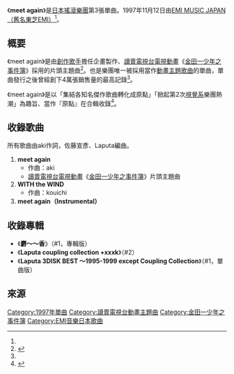 {{Infobox Single 
| Name           = meet again 
| Artist         = {{link-ja|Laputa|Laputa}}
| Album          = 麝～{{lang|ja|ジャコウ}}～香
| A-side         = 
| B-side         = WITH the WIND<br />meet again（Instrumental）
| Released       = 1997年11月12日
| Format         = 8cmCD
| Recorded       = 
| Genre          = [[搖滾樂|搖滾]]
| Length         = 15分23秒<ref name="ndl">{{Cite web|url=http://iss.ndl.go.jp/books/R100000002-I000009057309-00|title=Laputa（東芝EMI）：1997|publisher=國立國會圖書館|accessdate=2017-01-29|language=ja|archive-date=2015-07-25|archive-url=https://web.archive.org/web/20150725055920/http://iss.ndl.go.jp/books/R100000002-I000009057309-00|dead-url=no}}</ref>
| Label          = [[EMI音樂日本|東芝EMI]]
| Writer         = {{link-ja|aki (男性歌手)|aki (男性歌手)|aki}}（作詞#1、#2，作曲#1）<br />{{link-ja|Kouichi|kouichi}}（#2）
| Producer       = {{link-ja|佐藤宣彥|佐藤宣彦}}、Laputa
| Certification  = 
| Chart position = * 第20名<ref>{{Cite web|title=視覺系Oricon排名。|publisher=seesaa|url=http://oriconv.seesaa.net/article/158630234.html|accessdate=2017-01-29|language=ja|archive-date=2020-08-11|archive-url=https://web.archive.org/web/20200811193649/http://oriconv.seesaa.net/article/158630234.html|dead-url=no}}</ref>
| Last single    = {{link-ja|Eve ～Last night for you～|Eve ～Last night for you～}}<br />（1997年）
| This single    = '''meet again'''<br />（1997年）
| Next single    = {{link-ja|揺れながら…|揺れながら…}}<br />（1998年）
| Misc           = 
}}
《'''meet again'''》是[[日本|日本]][[搖滾樂|搖滾]][[樂團|樂團]]{{link-ja|Laputa|Laputa}}第3張單曲。1997年11月12日由[[EMI音樂日本|EMI MUSIC JAPAN（舊名東芝EMI）]]<ref name="ndl" />。

== 概要 ==
《meet again》是由[[創作歌手|創作歌手]]{{link-ja|佐藤宣彥|佐藤宣彦}}擔任企畫製作、[[讀賣電視台|讀賣電視台]][[電視動畫|電視動畫]]《[[金田一少年之事件簿_(動畫)|金田一少年之事件簿]]》採用的片頭主題曲<ref name="oricon">{{Cite web|url=http://www.oricon.co.jp/prof/14804/rank/single/|title=Laputa的單曲銷售量排行榜|publisher=Oricon|accessdate=2017-01-29|language=ja|archive-date=2015-09-24|archive-url=https://web.archive.org/web/20150924165452/http://www.oricon.co.jp/prof/14804/rank/single/|dead-url=no}}</ref>。也是樂團{{link-ja|Laputa|Laputa}}唯一被採用當作[[動畫歌曲|動畫主題歌曲]]的單曲，單曲發行之後曾經創下4萬張銷售量的最高記錄<ref name="oricon" />。

《meet again》是以「集結各知名傑作歌曲轉化成原點」「掀起第2次[[視覺系|視覺系]]樂團熱潮」為趣旨、當作『原點』在合輯收錄<ref>{{Cite web|url=http://artist.cdjournal.com/d/the-original/4110080562|title=原點－CDJournal|publisher=CD Journal|accessdate=2017-01-29|language=ja|archive-date=2017-02-02|archive-url=https://web.archive.org/web/20170202053647/http://artist.cdjournal.com/d/the-original/4110080562|dead-url=no}}</ref>。

== 收錄歌曲 ==
所有歌曲由aki作詞，佐藤宣彥、Laputa編曲。
# '''meet again'''
#* 作曲：aki
#* [[讀賣電視台|讀賣電視台]][[電視動畫|電視動畫]]《[[金田一少年之事件簿_(動畫)|金田一少年之事件簿]]》片頭主題曲
# '''WITH the WIND'''
#* 作曲：kouichi
# '''meet again（Instrumental）'''

== 收錄專輯 ==
* 《'''麝～{{lang|ja|ジャコウ}}～香'''》（#1，專輯版）
* 《'''Laputa coupling collection +xxxk'''》（#2）
* 《'''Laputa 3DISK BEST ～1995-1999 except Coupling Collection'''》（#1，單曲版）

== 來源 ==
{{reflist}}
{{金田一少年之事件簿}}
{{DEFAULTSORT:Meet again}}
[[Category:1997年單曲|Category:1997年單曲]]
[[Category:讀賣電視台動畫主題曲|Category:讀賣電視台動畫主題曲]]
[[Category:金田一少年之事件簿|Category:金田一少年之事件簿]]
[[Category:EMI音樂日本歌曲|Category:EMI音樂日本歌曲]]